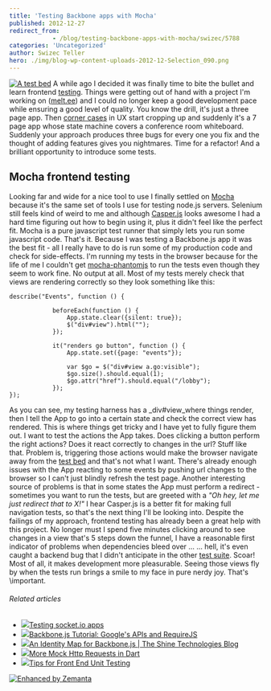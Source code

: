 ```yaml
---
title: 'Testing Backbone apps with Mocha'
published: 2012-12-27
redirect_from: 
            - /blog/testing-backbone-apps-with-mocha/swizec/5788
categories: 'Uncategorized'
author: Swizec Teller
hero: ./img/blog-wp-content-uploads-2012-12-Selection_090.png
---
```

[![A test bed](http://swizec.com/blog/wp-content/uploads/2012/12/Selection_090.png "A test bed")](./img/blog-wp-content-uploads-2012-12-Selection_090.png) A while ago I decided it was finally time to bite the bullet and learn frontend [testing](http://en.wikipedia.org/wiki/Software_testing "Software testing"). Things were getting out of hand with a project I'm working on ([melt.ee](http://melt.ee)) and I could no longer keep a good development pace while ensuring a good level of quality. You know the drill, it's just a three page app. Then [corner cases](http://en.wikipedia.org/wiki/Corner_case "Corner case") in UX start cropping up and suddenly it's a 7 page app whose state machine covers a conference room whiteboard. Suddenly your approach produces three bugs for every one you fix and the thought of adding features gives you nightmares. Time for a refactor! And a brilliant opportunity to introduce some tests.

## Mocha frontend testing

Looking far and wide for a nice tool to use I finally settled on [Mocha](http://mochajs.com) because it's the same set of tools I use for testing node.js servers. Selenium still feels kind of weird to me and although [Casper.js](http://casperjs.org/) looks awesome I had a hard time figuring out how to begin using it, plus it didn't feel like the perfect fit.  Mocha is a pure javascript test runner that simply lets you run some javascript code. That's it. Because I was testing a Backbone.js app it was the best fit - all I really have to do is run some of my production code and check for side-effects. I'm running my tests in the browser because for the life of me I couldn't get [mocha-phantomjs](https://github.com/metaskills/mocha-phantomjs) to run the tests even though they seem to work fine. No output at all. Most of my tests merely check that views are rendering correctly so they look something like this:

```
describe("Events", function () {

            beforeEach(function () {
                App.state.clear({silent: true});
                $("div#view").html("");
            });

            it("renders go button", function () {
                App.state.set({page: "events"});

                var $go = $("div#view a.go:visible");
                $go.size().should.equal(1);
                $go.attr("href").should.equal("/lobby");
            });
});
```

As you can see, my testing harness has a _div#view_where things render, then I tell the App to go into a certain state and check the correct view has rendered. This is where things get tricky and I have yet to fully figure them out. I want to test the actions the App takes. Does clicking a button perform the right actions? Does it react correctly to changes in the url? Stuff like that. Problem is, triggering those actions would make the browser navigate away from the [test bed](http://en.wikipedia.org/wiki/Testbed "Testbed") and that's not what I want. There's already enough issues with the App reacting to some events by pushing url changes to the browser so I can't just blindly refresh the test page. Another interesting source of problems is that in some states the App must perform a redirect - sometimes you want to run the tests, but are greeted with a _"Oh hey, let me just redirect that to X!"_ I hear Casper.js is a better fit for making full navigation tests, so that's the next thing I'll be looking into. Despite the failings of my approach, frontend testing has already been a great help with this project. No longer must I spend five minutes clicking around to see changes in a view that's 5 steps down the funnel, I have a reasonable first indicator of problems when dependencies bleed over ... ... hell, it's even caught a backend bug that I didn't anticipate in the other [test suite](http://en.wikipedia.org/wiki/Test_suite "Test suite"). Scoar! Most of all, it makes development more pleasurable. Seeing those views fly by when the tests run brings a smile to my face in pure nerdy joy. That's \\important.

###### Related articles

- [![](http://i.zemanta.com/129148469_80_80.jpg)](http://swizec.com/blog/testing-socket-io-apps/swizec/5625)[Testing socket.io apps](http://swizec.com/blog/testing-socket-io-apps/swizec/5625)
- [![](http://i.zemanta.com/noimg_68_80_80.jpg)](http://dailyjs.com/2012/12/06/backbone-tutorial-2/)[Backbone.js Tutorial: Google's APIs and RequireJS](http://dailyjs.com/2012/12/06/backbone-tutorial-2/)
- [![](http://i.zemanta.com/134104481_80_80.jpg)](http://blog.shinetech.com/2012/12/24/an-identity-map-for-backbone-js/)[An Identity Map for Backbone.js | The Shine Technologies Blog](http://blog.shinetech.com/2012/12/24/an-identity-map-for-backbone-js/)
- [![](http://i.zemanta.com/134197046_80_80.jpg)](http://japhr.blogspot.com/2012/12/more-mock-http-requests-in-dart.html)[More Mock Http Requests in Dart](http://japhr.blogspot.com/2012/12/more-mock-http-requests-in-dart.html)
- [![](http://i.zemanta.com/134107575_80_80.jpg)](http://www.joezimjs.com/javascript/tips-for-front-end-unit-testing/)[Tips for Front End Unit Testing](http://www.joezimjs.com/javascript/tips-for-front-end-unit-testing/)

[![Enhanced by Zemanta](http://img.zemanta.com/zemified_e.png?x-id=066807a4-33f4-4024-b1d1-c7cb923d86af)](http://www.zemanta.com/?px "Enhanced by Zemanta")